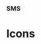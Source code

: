 
### SMS

# Icons

<div
  style={{
    border: '0.2rem dashed #9747FF',
    borderRadius: '0.5rem',
    padding: '1rem',
    display: 'flex',
    justifyContent: 'space-around',
    alignItems: 'center',
  }}
>
  <ArrowDown />
  <Camera />
  <Check />
  <Plus />
  <RightArrow />
  <XMark />
  <Trash />
  <Search />
  <XMarkOutline />
  <Filter />
  <Out />
  <Person />
  <Book />
  <ExclamationMark />
  <Calendar />
  <Tilde />
  <Picture />
  <ArrowUpRight />
  <Bars3 />
  <Document />
  <File />
</div>
